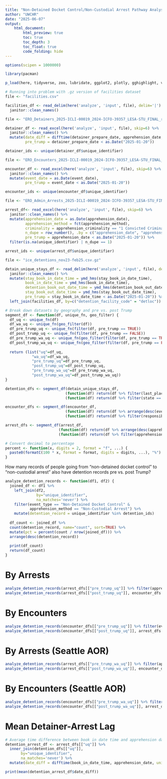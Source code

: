 ```yaml
---
title: "Non-Detained Docket Control/Non-Custodial Arrest Pathway Analysis"
author: "UWCHR"
date: "2025-06-07"
output:
    html_document:
        html_preview: true
        toc: true
        toc_depth: 3
        toc_float: true
        code_folding: hide
---
```


```r

options(scipen = 1000000)

library(pacman)

p_load(here, tidyverse, zoo, lubridate, ggplot2, plotly, gghighlight, viridis, readxl, ggVennDiagram)

```

```r

# Running into problem with .gz version of facilities dataset
file <- "facilities.csv"

facilities_df <- read_delim(here('analyze', 'input', file), delim='|') %>% 
  janitor::clean_names()

```

```r

file <- "ERO_Detainers_2025-ICLI-00019_2024-ICFO-39357_LESA-STU_FINAL_raw.xlsx"

detainer_df <- read_excel(here('analyze', 'input', file), skip=6) %>% 
  janitor::clean_names() %>% 
  mutate(date_diff = difftime(detainer_prepare_date, apprehension_date, units='days'),
         pre_trump = detainer_prepare_date < as.Date("2025-01-20"))

detainer_ids <- unique(detainer_df$unique_identifier)

```

```r

file <- "ERO_Encounters_2025-ICLI-00019_2024-ICFO-39357_LESA-STU_FINAL_raw.xlsx"

encounter_df <- read_excel(here('analyze', 'input', file), skip=6) %>% 
  janitor::clean_names() %>% 
  mutate(event_date = as.Date(event_date),
         pre_trump = event_date < as.Date("2025-01-20"))

encounter_ids <- unique(encounter_df$unique_identifier)

```

```r

file <- "ERO_Admin_Arrests_2025-ICLI-00019_2024-ICFO-39357_LESA-STU_FINAL_raw.xlsx"

arrest_df<- read_excel(here('analyze', 'input', file), skip=6) %>% 
  janitor::clean_names() %>% 
  mutate(apprehension_date = as.Date(apprehension_date),
         apprehension_method = fct(apprehension_method),
         criminality = apprehension_criminality == "1 Convicted Criminal",
         n_dupe = row_number(), .by = c("apprehension_date", "apprehension_method", "apprehension_criminality", "unique_identifier"),
         pre_trump = apprehension_date < as.Date("2025-01-20")) %>% 
  filter(is.na(unique_identifier) | n_dupe == 1)

arrest_ids <- unique(arrest_df$unique_identifier)

```

```r

file <- "ice_detentions_nov23-feb25.csv.gz"

detain_unique_stays_df <- read_delim(here('analyze', 'input', file), delim='|') %>% 
  janitor::clean_names() %>% 
  mutate(stay_book_in_date_time = ymd_hms(stay_book_in_date_time),
         book_in_date_time = ymd_hms(book_in_date_time),
         detention_book_out_date_time = ymd_hms(detention_book_out_date_time),
         stay_book_out_date_time = ymd_hms(stay_book_out_date_time),
         pre_trump = stay_book_in_date_time < as.Date("2025-01-20")) %>% 
  left_join(facilities_df, by=c("detention_facility_code" = "detloc"))

```

```r
# Break down datasets by geography and pre vs. post Trump
segment_df <- function(df, unique_fn, geo_filter) {
  df_uq <- unique_fn(df)
  df_wa_uq <- unique_fn(geo_filter(df))
  df_pre_trump_uq <- unique_fn(filter(df, pre_trump == TRUE))
  df_post_trump_uq <- unique_fn(filter(df, pre_trump == FALSE))
  df_pre_trump_wa_uq <- unique_fn(geo_filter(filter(df, pre_trump == TRUE)))
  df_post_trump_wa_uq <- unique_fn(geo_filter(filter(df, pre_trump == FALSE)))
  
  return (list("uq"=df_uq,
            "wa_uq"=df_wa_uq,
            "pre_trump_uq"=df_pre_trump_uq,
            "post_trump_uq"=df_post_trump_uq,
            "pre_trump_wa_uq"=df_pre_trump_wa_uq,
            "post_trump_wa_uq"=df_post_trump_wa_uq))
}

detention_dfs <- segment_df(detain_unique_stays_df,
                           (function(df) return(df %>% filter(last_placement == TRUE))),
                           (function(df) return(df %>% filter(state == "WA"))))

encounter_dfs <- segment_df(encounter_df,
                           (function(df) return(df %>% arrange(desc(event_date)) %>% distinct(unique_identifier, .keep_all=TRUE))),
                           (function(df) return(df %>% filter(responsible_aor == "Seattle Area of Responsibility"))))

arrest_dfs <- segment_df(arrest_df,
                        (function(df) return(df %>% arrange(desc(apprehension_date)) %>% distinct(unique_identifier, .keep_all=TRUE))),
                        (function(df) return(df %>% filter(apprehension_aor == "Seattle Area of Responsibility"))))
```


```r
# Convert decimal to percentage
percent <- function(x, digits = 2, format = "f", ...) {
  paste0(formatC(100 * x, format = format, digits = digits, ...), "%")
}
```

How many records of people going from "non-detained docket control" to "non-custodial arrest" also have detention records pre vs. post Trump?

```r
analyze_detention_records <- function(df1, df2) {
  joined_df <- df1 %>% 
    left_join(df2,
              by="unique_identifier",
              na_matches='never') %>% 
    filter(event_type == "Non-Detained Docket Control" &
           apprehension_method == "Non-Custodial Arrest") %>% 
    mutate(detention_record = unique_identifier %in% detention_ids)  
  
  df_count <- joined_df %>% 
  count(detention_record, name="count", sort=TRUE) %>% 
  mutate(pct = percent(count / nrow(joined_df))) %>% 
  arrange(desc(detention_record))
  
  print(df_count)
  return(df_count)
}
```

# By Arrests
```r
analyze_detention_records(arrest_dfs[["pre_trump_uq"]] %>% filter(apprehension_date >= as.Date("2024-11-20")), encounter_dfs[["pre_trump_uq"]])
analyze_detention_records(arrest_dfs[["post_trump_uq"]], encounter_dfs[["uq"]])
```

# By Encounters
```r
analyze_detention_records(encounter_dfs[["pre_trump_uq"]] %>% filter(event_date >= as.Date("2024-11-20")), arrest_dfs[["pre_trump_uq"]])
analyze_detention_records(encounter_dfs[["post_trump_uq"]], arrest_dfs[["uq"]])
```

# By Arrests (Seattle AOR)
```r
analyze_detention_records(arrest_dfs[["pre_trump_wa_uq"]] %>% filter(apprehension_date >= as.Date("2024-11-20")), encounter_dfs[["pre_trump_uq"]])
analyze_detention_records(arrest_dfs[["post_trump_wa_uq"]], encounter_dfs[["uq"]])
```

# By Encounters (Seattle AOR)
```r
analyze_detention_records(encounter_dfs[["pre_trump_wa_uq"]] %>% filter(event_date >= as.Date("2024-11-20")), arrest_dfs[["pre_trump_uq"]])
analyze_detention_records(encounter_dfs[["post_trump_wa_uq"]], arrest_dfs[["uq"]])
```

# Mean Detainer-Arrest Lag
```r
# Average time difference between book in date time and apprehension date
detention_arrest_df <- arrest_dfs[["uq"]] %>% 
  inner_join(detention_dfs[["uq"]],
       by="unique_identifier",
       na_matches='never') %>% 
  mutate(date_diff = difftime(book_in_date_time, apprehension_date, units='days'))

print(mean(detention_arrest_df$date_diff))
```

